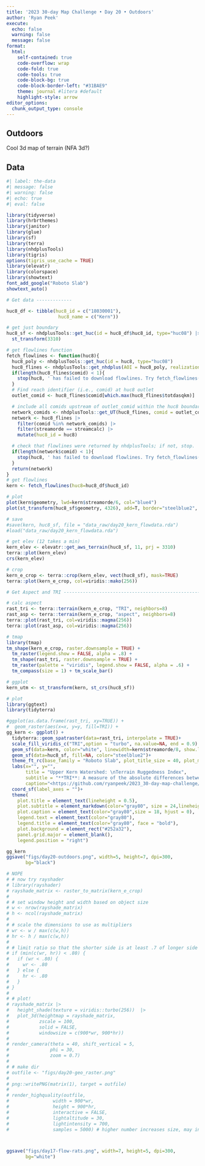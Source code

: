 ```yaml
---
title: '2023 30-day Map Challenge • Day 20 • Outdoors'
author: 'Ryan Peek'
execute:
  echo: false
  warning: false
  message: false
format: 
  html:
    self-contained: true
    code-overflow: wrap
    code-fold: true
    code-tools: true
    code-block-bg: true
    code-block-border-left: "#31BAE9"
    theme: journal #litera #default
    highlight-style: arrow
editor_options: 
  chunk_output_type: console
---
```


## Outdoors

Cool 3d map of terrain (NFA 3d?)

## Data

```r
#| label: the-data
#| message: false
#| warning: false
#| echo: true
#| eval: false

library(tidyverse)
library(hrbrthemes)
library(janitor)
library(glue)
library(sf)
library(terra)
library(nhdplusTools)
library(tigris)
options(tigris_use_cache = TRUE)
library(elevatr)
library(colorspace)
library(showtext)
font_add_google("Roboto Slab")
showtext_auto()

# Get data -------------

huc8_df <- tibble(huc8_id = c("18030001"),
                   huc8_name = c("Kern"))

# get just boundary
huc8_sf <- nhdplusTools::get_huc(id = huc8_df$huc8_id, type="huc08") |> 
  st_transform(3310)

# get flowlines function
fetch_flowlines <- function(huc8){
  huc8_poly <- nhdplusTools::get_huc(id = huc8, type="huc08")
  huc8_flines <- nhdplusTools::get_nhdplus(AOI = huc8_poly, realization = 'flowline')
  if(length(huc8_flines$comid) < 1){
    stop(huc8, ' has failed to download flowlines. Try fetch_flowlines() again.')
  }
  # Find reach identifier (i.e., comid) at huc8 outlet
  outlet_comid <- huc8_flines$comid[which.max(huc8_flines$totdasqkm)]

  # include all comids upstream of outlet_comid within the huc8 boundaries
  network_comids <- nhdplusTools::get_UT(huc8_flines, comid = outlet_comid, distance = 50000)
  network <- huc8_flines |> 
    filter(comid %in% network_comids) |>  
    filter(streamorde == streamcalc) |> 
    mutate(huc8_id = huc8)

  # check that flowlines were returned by nhdplusTools; if not, stop.
  if(length(network$comid) < 1){
    stop(huc8, ' has failed to download flowlines. Try fetch_flowlines() again.')
  } 
  return(network)
}
# get flowlines
kern <- fetch_flowlines(huc8=huc8_df$huc8_id)

# plot
plot(kern$geometry, lwd=kern$streamorde/6, col="blue4")
plot(st_transform(huc8_sf$geometry, 4326), add=T, border="steelblue2", lwd=2)

# save
#save(kern, huc8_sf, file = "data_raw/day20_kern_flowdata.rda")
#load("data_raw/day20_kern_flowdata.rda")

# get elev (12 takes a min)
kern_elev <- elevatr::get_aws_terrain(huc8_sf, 11, prj = 3310)
terra::plot(kern_elev)
crs(kern_elev)

# crop
kern_e_crop <- terra::crop(kern_elev, vect(huc8_sf), mask=TRUE)
terra::plot(kern_e_crop, col=viridis::mako(256))

# Get Aspect and TRI ------------------------------------------------------

# calc aspect
rast_tri <- terra::terrain(kern_e_crop, "TRI", neighbors=8)
rast_asp <- terra::terrain(kern_e_crop, "aspect", neighbors=8)
terra::plot(rast_tri, col=viridis::magma(256))
terra::plot(rast_asp, col=viridis::magma(256))

# tmap
library(tmap)
tm_shape(kern_e_crop, raster.downsample = TRUE) + 
  tm_raster(legend.show = FALSE, alpha = .8) +
  tm_shape(rast_tri, raster.downsample = TRUE) + 
  tm_raster(palette = "viridis", legend.show = FALSE, alpha = .6) +
  tm_compass(size = 1) + tm_scale_bar() 

# ggplot
kern_utm <- st_transform(kern, st_crs(huc8_sf))

# plot
library(ggtext)
library(tidyterra)

#ggplot(as.data.frame(rast_tri, xy=TRUE)) + 
#  geom_raster(aes(x=x, y=y, fill=TRI)) +
gg_kern <- ggplot() + 
  tidyterra::geom_spatraster(data=rast_tri, interpolate = TRUE)+
  scale_fill_viridis_c("TRI",option = "turbo", na.value=NA, end = 0.9) +
  geom_sf(data=kern, color="white", linewidth=kern$streamorde/8, show.legend = FALSE, alpha=0.5) +
  geom_sf(data=huc8_sf, fill=NA, color="steelblue2")+
  theme_ft_rc(base_family = "Roboto Slab", plot_title_size = 40, plot_margin = margin(15, 30, 4, 10))+
  labs(x="", y="",
       title = "Upper Kern Watershed: \nTerrain Ruggedness Index",
       subtitle = "**TRI**: A measure of the absolute differences between<br>the value of a cell and its 8 surrounding cells. <br>__*#30DayMapChallenge • Day-20 • Outdoors*__",
       caption="<https://github.com/ryanpeek/2023_30-day-map-challenge/>")+
  coord_sf(label_axes = "")+
  theme(
    plot.title = element_text(lineheight = 0.5),
    plot.subtitle = element_markdown(color="gray80", size = 24,lineheight = 0.7),
    plot.caption = element_text(color="gray80",size = 18, hjust = 0),
    legend.text = element_text(color="gray80"),
    legend.title = element_text(color="gray80", face = "bold"),
    plot.background = element_rect("#252a32"),
    panel.grid.major = element_blank(),
    legend.position = "right")

gg_kern
ggsave("figs/day20-outdoors.png", width=5, height=7, dpi=300,
       bg="black")

# NOPE
# # now try rayshader
# library(rayshader)
# rayshade_matrix <- raster_to_matrix(kern_e_crop)
# 
# # set window height and width based on object size
# w <- nrow(rayshade_matrix)
# h <- ncol(rayshade_matrix)
# 
# # scale the dimensions to use as multipliers
# wr <- w / max(c(w,h))
# hr <- h / max(c(w,h))
# 
# # limit ratio so that the shorter side is at least .7 of longer side
# if (min(c(wr, hr)) < .80) {
#   if (wr < .80) {
#     wr <- .80
#   } else {
#     hr <- .80
#   }
# }
# 
# # plot!
# rayshade_matrix |> 
#   height_shade(texture = viridis::turbo(256))  |> 
#   plot_3d(heightmap = rayshade_matrix,
#           zscale = 100,
#           solid = FALSE,
#           windowsize = c(900*wr, 900*hr))
# 
# render_camera(theta = 40, shift_vertical = 5,
#               phi = 30, 
#               zoom = 0.7)
# 
# # make dir
# outfile <- "figs/day20-geo_raster.png"
# 
# png::writePNG(matrix(1), target = outfile)
#   
# render_highquality(outfile,
#                width = 900*wr,
#                height = 900*hr,
#                interactive = FALSE,
#                lightaltitude = 30,
#                lightintensity = 700,
#                samples = 5000) # higher number increases size, may induce hang in rendering



ggsave("figs/day17-flow-rats.png", width=7, height=5, dpi=300,
       bg="white")
```
